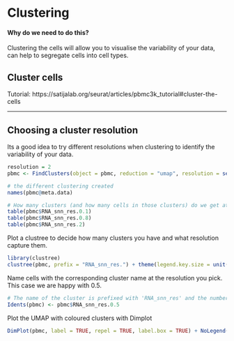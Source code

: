# Clustering {#clustering}

#### Why do we need to do this?  {- .rational}

Clustering the cells will allow you to visualise the variability of your data, can help to segregate cells into cell types.   

####  {-}

## Cluster cells


Tutorial: https://satijalab.org/seurat/articles/pbmc3k_tutorial#cluster-the-cells 

<!-- Do clustering -->
<!-- Choose a resolution -->
<!-- What are the clusters? -->
<!-- Find cluster markers -->
<!-- Name some. -->


***


<!-- #### Challenge: Try different cluster settings {- .challenge} -->

<!-- Run `FindNeighbours` and `FindClusters` again, with a different number of dimensions or with a different resolution. Examine the resulting clusters using `DimPlot`. -->

<!-- To maintain the flow of this tutorial, please put the output of this exploration in a different variable, such as `pbmc2`! -->

<!-- ####  {-} -->


## Choosing a cluster resolution


Its a good idea to try different resolutions when clustering to identify the variability of your data. 

```r
resolution = 2
pbmc <- FindClusters(object = pbmc, reduction = "umap", resolution = seq(0.1, resolution, 0.1), dims = 1:10)

# the different clustering created
names(pbmc@meta.data)

# How many clusters (and how many cells in those clusters) do we get at different resolutions?
table(pbmc$RNA_snn_res.0.1)
table(pbmc$RNA_snn_res.0.8)
table(pbmc$RNA_snn_res.2)
```

Plot a clustree to decide how many clusters you have and what resolution capture them.

```r
library(clustree)
clustree(pbmc, prefix = "RNA_snn_res.") + theme(legend.key.size = unit(0.05, "cm"))
```

Name cells with the corresponding cluster name at the resolution you pick. This case we are happy with 0.5.
```r
# The name of the cluster is prefixed with 'RNA_snn_res' and the number of the resolution
Idents(pbmc) <- pbmc$RNA_snn_res.0.5
```

Plot the UMAP with coloured clusters with Dimplot

```r
DimPlot(pbmc, label = TRUE, repel = TRUE, label.box = TRUE) + NoLegend()
```
